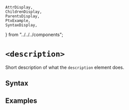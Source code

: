     AttrDisplay,
    ChildrenDisplay,
    ParentsDisplay,
    PtxExample,
    SyntaxDisplay,
} from "../../../components";

# `<description>`

Short description of what the `description` element does.

## Syntax

<SyntaxDisplay name="description" />

## Examples

    